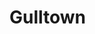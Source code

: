 
# Gulltown
<ProjectDetails
  floatRight
  region="Vale"
  house="House Grafton"
  type="City"
  status="Redo In Progress"
  warp="/warp gulltown"
  projectLead="Emoticone11 (fmrly DutchGuard)"
  dateStarted="2022-08-16T10:20:00.000Z"
  dateCompleted="undefined"
/>
